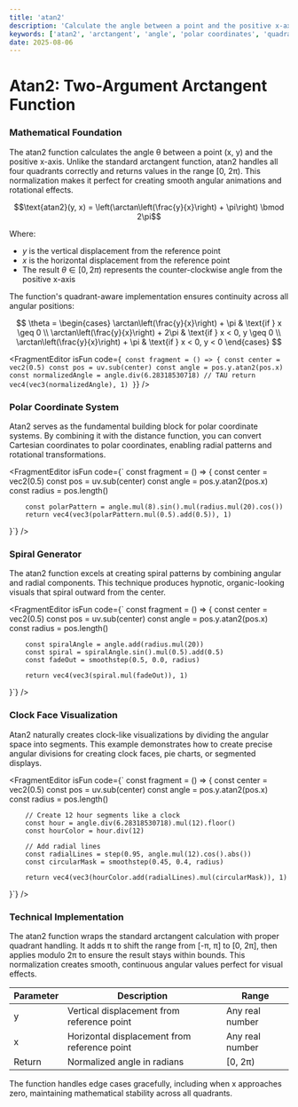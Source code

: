 ```yaml
---
title: 'atan2'
description: 'Calculate the angle between a point and the positive x-axis with proper quadrant handling and normalization to [0, 2π) range'
keywords: ['atan2', 'arctangent', 'angle', 'polar coordinates', 'quadrant', 'direction', 'rotation', 'phase']
date: 2025-08-06
---
```



# Atan2: Two-Argument Arctangent Function

### Mathematical Foundation

The atan2 function calculates the angle θ between a point (x, y) and the positive x-axis. Unlike the standard arctangent function, atan2 handles all four quadrants correctly and returns values in the range [0, 2π). This normalization makes it perfect for creating smooth angular animations and rotational effects.

$$\text{atan2}(y, x) = \left(\arctan\left(\frac{y}{x}\right) + \pi\right) \bmod 2\pi$$

Where:

- $y$ is the vertical displacement from the reference point
- $x$ is the horizontal displacement from the reference point
- The result $\theta \in [0, 2\pi)$ represents the counter-clockwise angle from the positive x-axis

The function's quadrant-aware implementation ensures continuity across all angular positions:

$$
\theta = \begin{cases}
\arctan\left(\frac{y}{x}\right) + \pi & \text{if } x \geq 0 \\
\arctan\left(\frac{y}{x}\right) + 2\pi & \text{if } x < 0, y \geq 0 \\
\arctan\left(\frac{y}{x}\right) + \pi & \text{if } x < 0, y < 0
\end{cases}
$$

<FragmentEditor
        isFun
        code={`
const fragment = () => {
        const center = vec2(0.5)
        const pos = uv.sub(center)
        const angle = pos.y.atan2(pos.x)
        const normalizedAngle = angle.div(6.28318530718) // TAU
        return vec4(vec3(normalizedAngle), 1)
}`}
/>

### Polar Coordinate System

Atan2 serves as the fundamental building block for polar coordinate systems. By combining it with the distance function, you can convert Cartesian coordinates to polar coordinates, enabling radial patterns and rotational transformations.

<FragmentEditor
        isFun
        code={`
const fragment = () => {
        const center = vec2(0.5)
        const pos = uv.sub(center)
        const angle = pos.y.atan2(pos.x)
        const radius = pos.length()

        const polarPattern = angle.mul(8).sin().mul(radius.mul(20).cos())
        return vec4(vec3(polarPattern.mul(0.5).add(0.5)), 1)

}`}
/>

### Spiral Generator

The atan2 function excels at creating spiral patterns by combining angular and radial components. This technique produces hypnotic, organic-looking visuals that spiral outward from the center.

<FragmentEditor
        isFun
        code={`
const fragment = () => {
        const center = vec2(0.5)
        const pos = uv.sub(center)
        const angle = pos.y.atan2(pos.x)
        const radius = pos.length()

        const spiralAngle = angle.add(radius.mul(20))
        const spiral = spiralAngle.sin().mul(0.5).add(0.5)
        const fadeOut = smoothstep(0.5, 0.0, radius)

        return vec4(vec3(spiral.mul(fadeOut)), 1)

}`}
/>

### Clock Face Visualization

Atan2 naturally creates clock-like visualizations by dividing the angular space into segments. This example demonstrates how to create precise angular divisions for creating clock faces, pie charts, or segmented displays.

<FragmentEditor
        isFun
        code={`
const fragment = () => {
        const center = vec2(0.5)
        const pos = uv.sub(center)
        const angle = pos.y.atan2(pos.x)
        const radius = pos.length()

        // Create 12 hour segments like a clock
        const hour = angle.div(6.28318530718).mul(12).floor()
        const hourColor = hour.div(12)

        // Add radial lines
        const radialLines = step(0.95, angle.mul(12).cos().abs())
        const circularMask = smoothstep(0.45, 0.4, radius)

        return vec4(vec3(hourColor.add(radialLines).mul(circularMask)), 1)

}`}
/>

### Technical Implementation

The atan2 function wraps the standard arctangent calculation with proper quadrant handling. It adds π to shift the range from [-π, π] to [0, 2π], then applies modulo 2π to ensure the result stays within bounds. This normalization creates smooth, continuous angular values perfect for visual effects.

| Parameter | Description                                  | Range           |
| --------- | -------------------------------------------- | --------------- |
| y         | Vertical displacement from reference point   | Any real number |
| x         | Horizontal displacement from reference point | Any real number |
| Return    | Normalized angle in radians                  | [0, 2π)         |

The function handles edge cases gracefully, including when x approaches zero, maintaining mathematical stability across all quadrants.
